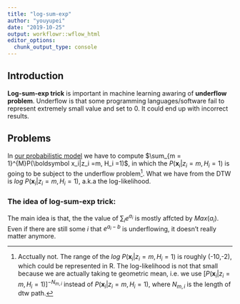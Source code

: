 ```yaml
---
title: "log-sum-exp"
author: "youyupei"
date: "2019-10-25"
output: workflowr::wflow_html
editor_options:
  chunk_output_type: console
---
```


## Introduction

**Log-sum-exp trick** is important in machine learning awaring of **underflow problem**. Underflow is that some programming languages/software fail to represent extremely small value and set to 0. It could end up with incorrect results. 

## Problems
In [our probabilistic model](https://youyupei.github.io/workflowr/docs/probabilistic_model.html) we have to compute $\sum_{m = 1}^{M}P(\boldsymbol x_i|z_i =m, H_i =1)$, in which the $P(\boldsymbol x_i|z_i =m, H_i =1)$ is going to be subject to the underflow problem[^1]. What we have from the DTW is $log\ P(\boldsymbol x_i|z_i =m, H_i =1)$, a.k.a the log-likelihood. 



### The idea of log-sum-exp trick:


\begin{align}
& \ \ \ \ \ \ log\ \sum_i e^{a_i}  \ \ \ \ \ \ \ \ \ \ \text{,where } a_i \text{ could be super negative numbers, e.g. -1000}\\

& = log (e^b\sum_i e^{a_i - b}) \ \ \ \ \ \ \ \ \ \ \text{,where } b = {Max}(a_i)\\

&= b + log (\sum_i e^{a_i - b})

\end{align}

The main idea is that, the the value of $\sum_i e^{a_i}$ is mostly affcted by ${Max}(a_i)$. Even if there are still some $i$ that $e^{a_i-b}$ is underflowing, it doesn't really matter anymore.


[^1]: Acctually not. The range of the  $log\ P(\boldsymbol x_i|z_i =m, H_i =1)$ is roughly (-10,-2), which could be represented in R. The log-likelihood is not that small because we are actually taking te geometric mean, i.e. we use $[P(\boldsymbol x_i|z_i =m, H_i =1)]^{-N_{m,i}}$ instead of $P(\boldsymbol x_i|z_i =m, H_i =1)$, where $N_{m,i}$ is the length of dtw path.

